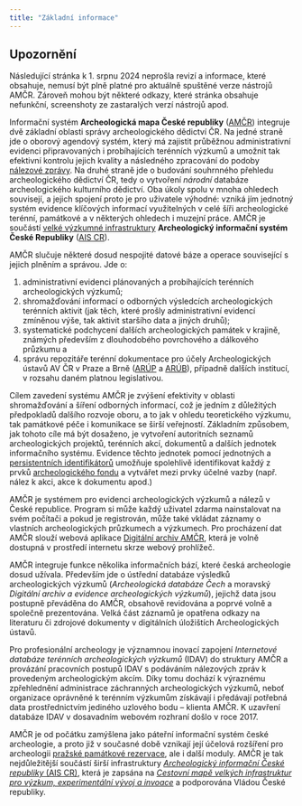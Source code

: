 ```yaml
---
title: "Základní informace"
---
```


::: {.callout-important}

## Upozornění

Následující stránka k 1. srpnu 2024 neprošla revizí a informace, které obsahuje, nemusí být plně platné pro aktuálně spuštěné verze nástrojů AMČR.
Zároveň mohou být některé odkazy, které stránka obsahuje nefunkční, screenshoty ze zastaralých verzí nástrojů apod.  

:::

Informační systém **Archeologická mapa České republiky** ([AMČR](https://amcr-info.aiscr.cz/){.external}) integruje dvě základní oblasti správy archeologického dědictví ČR.
Na jedné straně jde o oborový agendový systém, který má zajistit průběžnou administrativní evidenci připravovaných i probíhajících terénních výzkumů a umožnit tak efektivní kontrolu jejich kvality a následného zpracování do podoby [nálezové zprávy](pojmy.qmd#nálezová-zpráva).
Na druhé straně jde o budování souhrnného přehledu archeologického dědictví ČR, tedy o vytvoření *národní* databáze archeologického kulturního dědictví.
Oba úkoly spolu v mnoha ohledech souvisejí, a jejich spojení proto je pro uživatele výhodné: vzniká jím jednotný systém evidence klíčových informací využitelných v celé šíři archeologické terénní, památkové a v některých ohledech i muzejní práce.
AMČR je součástí [velké výzkumné infrastruktury](pojmy.qmd#výzkumné-infrastruktury) **Archeologický informační systém České Republiky** ([AIS CR](https://aiscr.cz/){.external}).

AMČR slučuje některé dosud nespojité datové báze a operace související s jejich plněním a správou.
Jde o:

1. administrativní evidenci plánovaných a probíhajících terénních archeologických výzkumů;
2. shromažďování informací o odborných výsledcích archeologických terénních aktivit (jak těch, které prošly administrativní evidencí zmíněnou výše, tak aktivit staršího data a jiných druhů);
3. systematické podchycení dalších archeologických památek v krajině, známých především z dlouhodobého povrchového a dálkového průzkumu a
4. správu repozitáře terénní dokumentace pro účely Archeologických ústavů AV ČR v Praze a Brně ([ARÚP](https://www.arup.cas.cz/){.external} a [ARÚB](https://arub.cz/){.external}), případně dalších institucí, v rozsahu daném platnou legislativou.

Cílem zavedení systému AMČR je zvýšení efektivity v oblasti shromažďování a šíření odborných informací, což je jedním z důležitých předpokladů dalšího rozvoje oboru, a to jak v ohledu teoretického výzkumu, tak památkové péče i komunikace se širší veřejností.
Základním způsobem, jak tohoto cíle má být dosaženo, je vytvoření autoritních seznamů archeologických projektů, terénních akcí, dokumentů a dalších jednotek informačního systému.
Evidence těchto jednotek pomocí jednotných a [persistentních identifikátorů](identifikatory.qmd) umožňuje spolehlivě identifikovat každý z prvků [archeologického fondu](pojmy.qmd#archeologický-fond) a vytvářet mezi prvky účelné vazby (např. nález k akci, akce k dokumentu apod.)

AMČR je systémem pro evidenci archeologických výzkumů a nálezů v České republice. 
Program si může každý uživatel zdarma nainstalovat na svém počítači a pokud je registrován, může také vkládat záznamy o vlastních archeologických průzkumech a výzkumech. 
Pro procházení dat AMČR slouží webová aplikace [Digitální archiv AMČR](https://digiarchiv.aiscr.cz/){.external}, která je volně dostupná v prostředí internetu skrze webový prohlížeč.

AMČR integruje funkce několika informačních bází, které česká archeologie dosud užívala. 
Především jde o ústřední databáze výsledků archeologických výzkumů (*Archeologická databáze Čech* a moravský *Digitální archiv a evidence archeologických výzkumů*), jejichž data jsou postupně převáděna do AMČR, obsahově revidována a poprvé volně a společně prezentována. 
Velká část záznamů je opatřena odkazy na literaturu či zdrojové dokumenty v digitálních úložištích Archeologických ústavů.

Pro profesionální archeology je významnou inovací zapojení *Internetové databáze terénních archeologických výzkumů* (IDAV) do struktury AMČR a provázání pracovních postupů IDAV s podáváním nálezových zpráv k provedeným archeologickým akcím. 
Díky tomu dochází k výraznému zpřehlednění administrace záchranných archeologických výzkumů, neboť organizace oprávněné k terénním výzkumům získávají i předávají potřebná data prostřednictvím jediného uzlového bodu – klienta AMČR. 
K uzavření databáze IDAV v dosavadním webovém rozhraní došlo v roce 2017.

AMČR je od počátku zamýšlena jako páteřní informační systém české archeologie, a proto již v současné době vznikají její účelová rozšíření pro archeologii [pražské památkové rezervace](http://www.praha-archeologicka.cz/){.external}, ale i další moduly. 
AMČR je tak nejdůležitější součástí širší infrastruktury [*Archeologický informační České republiky* (AIS CR)](https://aiscr.cz/){.external}, která je zapsána na [*Cestovní mapě velkých infrastruktur pro výzkum, experimentální vývoj a invoace*](https://www.vyzkumne-infrastruktury.cz/){.external} a podporována Vládou České republiky. 
